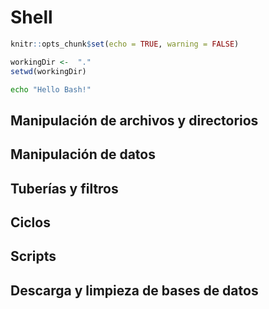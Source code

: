 # Shell

```r
knitr::opts_chunk$set(echo = TRUE, warning = FALSE)
```

```r
workingDir <-  "."
setwd(workingDir)
```


```bash
echo "Hello Bash!"
```

## Manipulación de archivos y directorios

## Manipulación de datos

## Tuberías y filtros

## Ciclos

## Scripts

## Descarga y limpieza de bases de datos